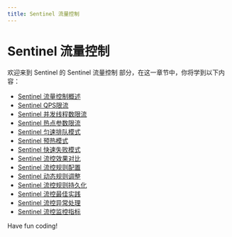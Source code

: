 ```yaml
---
title: Sentinel 流量控制
---
```


# Sentinel 流量控制

欢迎来到 Sentinel 的 Sentinel 流量控制 部分，在这一章节中，你将学到以下内容：

- [Sentinel 流量控制概述](./0-sentinel-flow-control-overview.mdx)
- [Sentinel QPS限流](./1-sentinel-qps-throttling.mdx)
- [Sentinel 并发线程数限流](./2-sentinel-concurrent-threads-throttling.mdx)
- [Sentinel 热点参数限流](./3-sentinel-hotspot-parameter-throttling.mdx)
- [Sentinel 匀速排队模式](./4-sentinel-uniform-queuing-mode.mdx)
- [Sentinel 预热模式](./5-sentinel-warm-up-mode.mdx)
- [Sentinel 快速失败模式](./6-sentinel-fast-failure-mode.mdx)
- [Sentinel 流控效果对比](./7-comparison-of-sentinel-flow-control-effects.mdx)
- [Sentinel 流控规则配置](./8-sentinel-flow-control-rule-configuration.mdx)
- [Sentinel 动态规则调整](./9-sentinel-dynamic-rule-adjustment.mdx)
- [Sentinel 流控规则持久化](./10-sentinel-flow-control-rule-persistence.mdx)
- [Sentinel 流控最佳实践](./11-sentinel-flow-control-best-practices.mdx)
- [Sentinel 流控异常处理](./12-sentinel-flow-control-exception-handling.mdx)
- [Sentinel 流控监控指标](./13-sentinel-flow-monitoring-metrics.mdx)

Have fun coding!